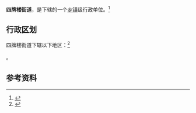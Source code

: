 {{中国乡级行政区|32/11/02/004/000}}

'''四牌楼街道'''，是{{PRC admin/fullname|32/11/02/004/000|3}}下辖的一个[[乡镇|乡镇]]级行政单位。<ref>{{PRC admin/ref sgc|{{PRC admin/parent|32/11/02/004/000}}}}</ref>

== 行政区划 ==

四牌楼街道下辖以下地区：<ref>{{PRC admin/ref sgc|32/11/02/004/000}}</ref>

{{PRC admin/children|32/11/02/004/000}}。

== 参考资料 ==

{{reflist}}

{{PRC admin/navcat|32/11/02/004/000}}
{{江苏行政区划小作品}}